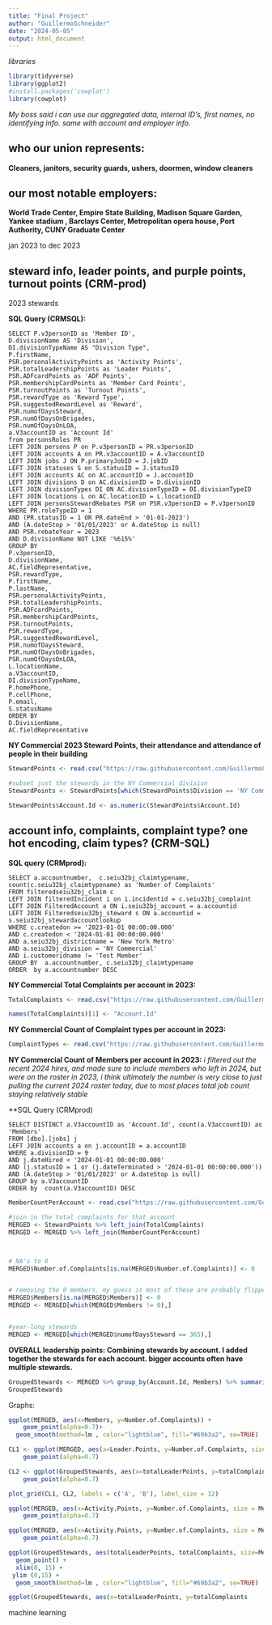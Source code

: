 ```yaml
---
title: "Final Project"
author: "GuillermoSchneider"
date: "2024-05-05"
output: html_document
---
```


*libraries*
```r
library(tidyverse)
library(ggplot2)
#install.packages('cowplot')
library(cowplot)
```


*My boss said i can use our aggregated data, internal ID's, first names, no identifying info. same with account and employer info.*


## who our union represents:
**Cleaners, janitors, security guards, ushers, doormen, window cleaners**

## our most notable employers:
**World Trade Center, Empire State Building, Madison Square Garden, Yankee stadium , Barclays Center, Metropolitan opera house, Port Authority, CUNY Graduate Center**


jan 2023 to dec 2023


## steward info, leader points, and purple points, turnout points (CRM-prod)
2023 stewards

**SQL Query (CRMSQL):**
```{eval=FALSE, sql connection=CRMSQL} 
SELECT P.v3personID as 'Member ID',
D.divisionName AS 'Division',
DI.divisionTypeName AS "Division Type",
P.firstName,
PSR.personalActivityPoints as 'Activity Points',
PSR.totalLeadershipPoints as 'Leader Points',
PSR.ADFcardPoints as 'ADF Points',
PSR.membershipCardPoints as 'Member Card Points',
PSR.turnoutPoints as 'Turnout Points',
PSR.rewardType as 'Reward Type',
PSR.suggestedRewardLevel as 'Reward',
PSR.numofDaysSteward,
PSR.numOfDaysOnBrigades,
PSR.numOfDaysOnLOA,
a.V3accountID as 'Account Id'
from personsRoles PR
LEFT JOIN persons P on P.v3personID = PR.v3personID
LEFT JOIN accounts A on PR.v3accountID = A.v3accountID
LEFT JOIN jobs J ON P.primaryJobID = J.jobID
LEFT JOIN statuses S on S.statusID = J.statusID
LEFT JOIN accounts AC on AC.accountID = J.accountID  
LEFT JOIN divisions D on AC.divisionID = D.divisionID
LEFT JOIN divisionTypes DI ON AC.divisionTypeID = DI.divisionTypeID
LEFT JOIN locations L on AC.locationID = L.locationID
LEFT JOIN personsStewardRebates PSR on PSR.v3personID = P.v3personID
WHERE PR.roleTypeID = 1
AND (PR.statusID = 1 OR PR.dateEnd > '01-01-2023')
AND (A.dateStop > '01/01/2023' or A.dateStop is null)
AND PSR.rebateYear = 2023
AND D.divisionName NOT LIKE '%615%'
GROUP BY
P.v3personID,
D.divisionName,
AC.fieldRepresentative,
PSR.rewardType,
P.firstName,
P.lastName,
PSR.personalActivityPoints,
PSR.totalLeadershipPoints,
PSR.ADFcardPoints,
PSR.membershipCardPoints,
PSR.turnoutPoints,
PSR.rewardType,
PSR.suggestedRewardLevel,
PSR.numofDaysSteward,
PSR.numOfDaysOnBrigades,
PSR.numOfDaysOnLOA,
L.locationName,
a.V3accountID,
DI.divisionTypeName,
P.homePhone,
P.cellPhone,
P.email,
S.statusName 
ORDER BY
D.DivisionName,
AC.fieldRepresentative
```

**NY Commercial 2023 Steward Points, their attendance and attendance of people in their building** 
```r
StewardPoints <- read.csv("https://raw.githubusercontent.com/GuillermoCharlesSchneider/DATA-607/main/Final%20Project/Purple%20Points%20by%20steward%20(with%20their%20account%20numbers).csv")

#subset just the stewards in the NY Commercial division
StewardPoints <- StewardPoints[which(StewardPoints$Division == 'NY Commercial'),]

StewardPoints$Account.Id <- as.numeric(StewardPoints$Account.Id)
```

## account info, complaints, complaint type? one hot encoding, claim types? (CRM-SQL)

**SQL query (CRMprod):**
``` {eval=FALSE, sql connection=CRMprod}
SELECT a.accountnumber,  c.seiu32bj_claimtypename, count(c.seiu32bj_claimtypename) as 'Number of Complaints'
FROM filteredseiu32bj_claim c
LEFT JOIN filteredIncident i on i.incidentid = c.seiu32bj_complaint 
LEFT JOIN FilteredAccount a ON i.seiu32bj_account = a.accountid
LEFT JOIN Filteredseiu32bj_steward s ON a.accountid = s.seiu32bj_stewardaccountlookup
WHERE c.createdon >= '2023-01-01 00:00:00.000' 
AND c.createdon < '2024-01-01 00:00:00.000' 
AND a.seiu32bj_districtname = 'New York Metro'
AND a.seiu32bj_division = 'NY Commercial'
AND i.customeridname != 'Test Member'
GROUP BY  a.accountnumber, c.seiu32bj_claimtypename
ORDER  by a.accountnumber DESC
```

**NY Commercial Total Complaints per account in 2023:**
```r
TotalComplaints <- read.csv("https://raw.githubusercontent.com/GuillermoCharlesSchneider/DATA-607/main/Final%20Project/Total%20Complaints%20Per%20Account.csv")

names(TotalComplaints)[1] <- "Account.Id"
```

**NY Commercial Count of Complaint types per account in 2023:**
```r
ComplaintTypes <- read.csv("https://raw.githubusercontent.com/GuillermoCharlesSchneider/DATA-607/main/Final%20Project/Complaint%20Types%20Per%20account%20(convert%20to%20one%20hot).csv")
```


**NY Commercial Count of Members per account in 2023:** *i filtered out the recent 2024 hires, and made sure to include members who left in 2024, but were on the roster in 2023, i think ultimately the number is very close to just pulling the current 2024 roster today, due to most places total job count staying relatively stable*

**SQL Query (CRMprod)
```{eval=FALSE, sql connection=}
SELECT DISTINCT a.V3accountID as 'Account.Id', count(a.V3accountID) as 'Members'
FROM [dbo].[jobs] j
LEFT JOIN accounts a on j.accountID = a.accountID
WHERE a.divisionID = 9
AND j.dateHired < '2024-01-01 00:00:00.000' 
AND (j.statusID = 1 or (j.dateTerminated > '2024-01-01 00:00:00.000')) 
AND (A.dateStop > '01/01/2023' or A.dateStop is null)
GROUP by a.V3accountID
ORDER by  count(a.V3accountID) DESC
```


```r
MemberCountPerAccount <- read.csv("https://raw.githubusercontent.com/GuillermoCharlesSchneider/DATA-607/main/Final%20Project/MembersPerAccount.csv")
```



```r
#join in the total complaints for that account
MERGED <- StewardPoints %>% left_join(TotalComplaints)
MERGED <- MERGED %>% left_join(MemberCountPerAccount)



# NA's to 0
MERGED$Number.of.Complaints[is.na(MERGED$Number.of.Complaints)] <- 0


# removing the 0 members. my guess is most of these are probably flipped accounts, another company took them over mid 2023, those members still exist but in a new account for a new employer
MERGED$Members[is.na(MERGED$Members)] <- 0
MERGED <- MERGED[which(MERGED$Members != 0),]


#year-long stewards
MERGED <- MERGED[which(MERGED$numofDaysSteward == 365),]
```


**OVERALL leadership points: Combining stewards by account. I added together the stewards for each account. bigger accounts often have multiple stewards. ** 
```r
GroupedStewards <- MERGED %>% group_by(Account.Id, Members) %>% summarise(totalComplaints = Number.of.Complaints,totalLeaderPoints = sum(Leader.Points) ,.groups = 'drop')
GroupedStewards
```


Graphs:


```r
ggplot(MERGED, aes(x=Members, y=Number.of.Complaints)) + 
    geom_point(alpha=0.7)+
  geom_smooth(method=lm , color="lightblue", fill="#69b3a2", se=TRUE) 
```

```r
CL1 <- ggplot(MERGED, aes(x=Leader.Points, y=Number.of.Complaints, size = Members)) + 
    geom_point(alpha=0.7)

CL2 <- ggplot(GroupedStewards, aes(x=totalLeaderPoints, y=totalComplaints, size = Members)) + 
    geom_point(alpha=0.7)

plot_grid(CL1, CL2, labels = c('A', 'B'), label_size = 12)
```
```r
ggplot(MERGED, aes(x=Activity.Points, y=Number.of.Complaints, size = Members)) + 
    geom_point(alpha=0.7)

ggplot(MERGED, aes(x=Activity.Points, y=Number.of.Complaints, size = Members)) + 
    geom_point(alpha=0.7)
```

```r
ggplot(GroupedStewards, aes(totalLeaderPoints, totalComplaints, size=Members)) +
  geom_point() +
  xlim(0, 15) +
 ylim (0,15) +
  geom_smooth(method=lm , color="lightblue", fill="#69b3a2", se=TRUE) 

ggplot(GroupedStewards, aes(x=totalLeaderPoints, y=totalComplaints
```


machine learning





